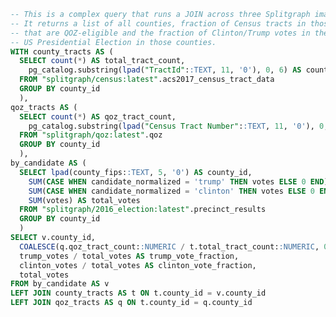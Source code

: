 ```sql
-- This is a complex query that runs a JOIN across three Splitgraph images.
-- It returns a list of all counties, fraction of Census tracts in those counties
-- that are QOZ-eligible and the fraction of Clinton/Trump votes in the 2016
-- US Presidential Election in those counties.
WITH county_tracts AS (
  SELECT count(*) AS total_tract_count,
	pg_catalog.substring(lpad("TractId"::TEXT, 11, '0'), 0, 6) AS county_id
  FROM "splitgraph/census:latest".acs2017_census_tract_data
  GROUP BY county_id
  ),
qoz_tracts AS (
  SELECT count(*) AS qoz_tract_count,
	pg_catalog.substring(lpad("Census Tract Number"::TEXT, 11, '0'), 0, 6) AS county_id
  FROM "splitgraph/qoz:latest".qoz
  GROUP BY county_id
  ),
by_candidate AS (
  SELECT lpad(county_fips::TEXT, 5, '0') AS county_id,
	SUM(CASE WHEN candidate_normalized = 'trump' THEN votes ELSE 0 END) AS trump_votes,
	SUM(CASE WHEN candidate_normalized = 'clinton' THEN votes ELSE 0 END) AS clinton_votes,
	SUM(votes) AS total_votes
  FROM "splitgraph/2016_election:latest".precinct_results
  GROUP BY county_id
  )
SELECT v.county_id,
  COALESCE(q.qoz_tract_count::NUMERIC / t.total_tract_count::NUMERIC, 0.0) AS qoz_tract_fraction,
  trump_votes / total_votes AS trump_vote_fraction,
  clinton_votes / total_votes AS clinton_vote_fraction,
  total_votes
FROM by_candidate AS v
LEFT JOIN county_tracts AS t ON t.county_id = v.county_id
LEFT JOIN qoz_tracts AS q ON t.county_id = q.county_id
```

